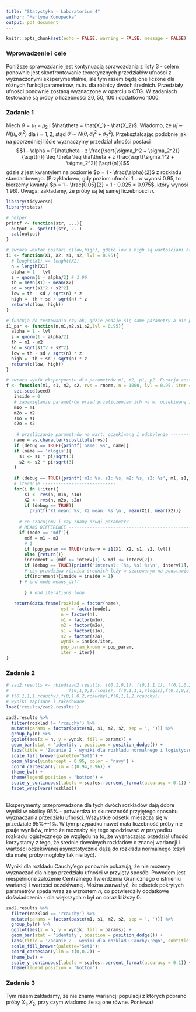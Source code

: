 ```yaml
---
title: "Statystyka - Laboratorium 4"
author: "Martyna Konopacka"
output: pdf_document
---
```


```r
knitr::opts_chunk$set(echo = FALSE, warning = FALSE, message = FALSE)
```

### Wprowadzenie i cele

Poniższe sprawozdanie jest kontynuacją sprawozdania z listy 3 - celem ponownie jest skonfrontowanie teoretycznych przedziałów ufności z wyznaczonymi eksperymentalnie, ale tym razem będą one liczone dla różnych funkcji parametrów, m.in. dla różnicy dwóch średnich. Przedziały ufności ponownie zostaną wyznaczone w oparciu o CTG. W zadaniach testowane są próby o liczebności 20, 50, 100 i dodatkowo 1000.

### Zadanie 1
Niech $\theta = \mu_1 - \mu_2$ i $\hat\theta = \hat{X_1} - \hat{X_2}$. Wiadomo, że $\hat\mu_i \sim N(\mu_i, \sigma_i^2)$ dla $i = 1,2$, stąd $\hat\theta \sim N(\theta, \sigma_1^2 + \sigma_2^2)$. Przekształcając podobnie jak na poprzedniej liście wyznaczymy przedział ufności postaci 
$$1 - \alpha = P(\hat\theta - z \frac{\sqrt{\sigma_1^2 + \sigma_2^2}}{\sqrt{n}} \leq \theta \leq \hat\theta + z \frac{\sqrt{\sigma_1^2 + \sigma_2^2}}{\sqrt{n}})$$
gdzie $z$ jest kwantylem na poziomie $p = 1 - \frac{\alpha}{2}$ z rozkładu standardowego. (Przykładowo, gdy poziom ufności $1- \alpha$ wynosi 0.95, to bierzemy kwantyl $p = 1 - \frac{0.05}{2} = 1 - 0.025 = 0.975$, który wynosi $1.96$). Uwaga: zakładamy, że próby są tej samej liczebności $n$.

```r
library(tidyverse)
library(stats)

# helper
printf <- function(str, ...){
  output <- sprintf(str, ...)
  cat(output)
}

# zwraca wektor postaci c(low,high), gdzie low i high są wartościami brzegowymi przedziału ufności dla różnicy średnich na poziomie lvl dla prób X1, X2 o liczebności n, pochodzącej z rozkładów o znanych odchyleniach std. s1, s2
i1 <- function(X1, X2, s1, s2, lvl = 0.95){
  # lenght(X1) == lenght(X2)
  n = length(X1)
  alpha = 1 - lvl
  z = qnorm(1 - alpha/2) # 1.96
  th = mean(X1) - mean(X2)
  sd = sqrt(s1^2 + s2^2)
  low = th - sd / sqrt(n) * z
  high =  th + sd / sqrt(n) * z
  return(c(low, high))
}

# funckja do testowania czy ok, gdzie podaje się same parametry a nie próbę
i1_par <- function(n,m1,m2,s1,s2,lvl = 0.95){
  alpha = 1 - lvl
  z = qnorm(1 - alpha/2)
  th = m1 - m2
  sd = sqrt(s1^2 + s2^2)
  low = th - sd / sqrt(n) * z
  high =  th + sd / sqrt(n) * z
  return(c(low, high))
}
```

```r
# zwraca wynik eksperymentu dla parametrów m1, m2, p1, p2. Funkcja została uogólniona do innych zadań: pop_param decyduje czy znamy drugi parametr populacji, a mode co szacujemy
f <- function(m1, s1, m2, s2, rvs = rnorm, n = 1000, lvl = 0.95, iter = 1000, seed = 1, mode = 'mdf', pop_param = TRUE, debug = FALSE){ 
   set.seed(seed)
   inside = 0
   # zapamiętanie parametrów przed przeliczeniem ich na w. oczekiwaną i sd --------
   m1o = m1
   m2o = m2
   s1o = s1
   s2o = s2
   
    # przeliczanie parametrów na wart. oczekiwaną i odchylenie -------------
   name = as.character(substitute(rvs))
   if (debug == TRUE){printf('name: %s', name)}
   if (name == 'rlogis'){
     s1 <- s1 * pi/sqrt(3)
     s2 <- s2 * pi/sqrt(3)
   }
 
   if (debug == TRUE){printf('m1: %s, s1: %s, m2: %s, s2: %s', m1, s1, m2, s2)}
   # iteracje ----------------------------
   for(i in 1:iter){
       X1 <- rvs(n, m1o, s1o)
       X2 <- rvs(n, m2o, s2o)
       if (debug == TRUE){
         printf('X1 mean: %s, X2 mean: %s \n', mean(X1), mean(X2))} 
       
     # co szacujemy i czy znamy drugi parametr?
     # MEANS DIFFERENCE -------------------------------------------------------
     if (mode == 'mdf'){
       mdf = m1 - m2
       # 1 
       if (pop_param == TRUE){interv = i1(X1, X2, s1, s2, lvl)}
       else {return()}
       increment = (mdf >= interv[1] & mdf <= interv[2])
       if (debug == TRUE){printf('interval: (%s, %s) %s\n', interv[1], interv[2], increment)}
       # czy prawdziwa różnica średnich leży w szacowanym na podstawie próby przedziale?
       if(increment){inside = inside + 1}
     } # end mode means_diff
   
       } # end iterations loop
   
   return(data.frame(rozklad = factor(name),
                     est = factor(mode),
                     n = factor(n),
                     m1 = factor(m1o),
                     m2 = factor(m2o),
                     s1 = factor(s1o),
                     s2 = factor(s2o),
                     wynik = inside/iter,
                     pop_param_known = pop_param,
                     iter = iter))
}
```

### Zadanie 2
```r
# zad2.results <- rbind(zad2.results, f(0,1,0,1), f(0,1,1,1), f(0,1,0,2),f(0,1,1,2),
#                       f(0,1,0,1,rlogis), f(0,1,1,1,rlogis),f(0,1,0,2,rlogis),f(0,1,1,2,rlogis),f(0,1,0,1,rcauchy),
# f(0,1,1,1,rcauchy),f(0,1,0,2,rcauchy),f(0,1,1,2,rcauchy))
# wyniki zapisane i załadowane
load('results/zad2.results')

zad2.results %>% 
  filter(rozklad != 'rcauchy') %>%
  mutate(params = factor(paste(m1, s1, m2, s2, sep = ', '))) %>%
  group_by(n) %>%
  ggplot(aes(x = n, y = wynik, fill = params)) +
  geom_bar(stat = 'identity', position = position_dodge()) +
  labs(title = 'Zadanie 2 - wyniki dla rozkladu normalnego i logistycznego', subtitle = 'Procent roznic srednich pokrytych przez przedzial ufnosci na poziomie 95%', x = 'n', y = '', fill = 'Parametry') +
  scale_fill_brewer(palette="Set1") +
  geom_hline(yintercept = 0.95, color = 'navy') +
  coord_cartesian(ylim = c(0.94,0.96)) +
  theme_bw() +
  theme(legend.position = 'bottom') +
  scale_y_continuous(labels = scales::percent_format(accuracy = 0.1)) +
  facet_wrap(vars(rozklad))
  
```

Eksperymenty przeprowadzone dla tych dwóch rozkładów dają dobre wyniki w okolicy 95% - potwierdza to skuteczność przyjętego sposobu wyznaczania przedziału ufności. Wszystkie odsetki mieszczą się w przedziale 95%+-1%. W tym przypadku nawet mała liczebność próby nie psuje wyników, mimo że możnaby się tego spodziewać w przypadku rozkładu logistycznego ze względu na to, że wyznaczając przedział ufności korzystamy z tego, że średnie dowolnych rozkładów o znanej wariancji i wartości oczekiwanej asymptotycznie dążą do rozkładu normalnego (czyli dla małej próby mogłoby tak nie być).

Wyniki dla rozkładu Cauchy'ego ponownie pokazują, że nie możemy wyznaczać dla niego przedziału ufności w przyjęty sposób. Powodem jest niespełnione założenie Centralnego Twierdzenia Granicznego o istnieniu wariancji i wartości oczekiwanej. Można zauważyć, że odsetek pokrytych parametrów spada wraz ze wzrostem $n$, co potwierdziły dodatkowe doświadczenia - dla większych $n$ był on coraz bliższy 0.

```r
zad2.results %>% 
  filter(rozklad == 'rcauchy') %>%
  mutate(params = factor(paste(m1, s1, m2, s2, sep = ', '))) %>%
  group_by(n) %>%
  ggplot(aes(x = n, y = wynik, fill = params)) +
  geom_bar(stat = 'identity', position = position_dodge()) +
  labs(title = 'Zadanie 2 - wyniki dla rozkladu Cauchy\'ego', subtitle = 'Procent roznic srednich pokrytych przez przedzial ufnosci na poziomie 95%', x = 'n', y = '', fill = 'Parametry') +
  scale_fill_brewer(palette="Set1")+
  coord_cartesian(ylim = c(0,0.2)) +
  theme_bw() +
  scale_y_continuous(labels = scales::percent_format(accuracy = 0.1)) +
  theme(legend.position = 'bottom')
```

### Zadanie 3
Tym razem zakładamy, że nie znamy wariancji populacji z których pobrano próby $X_1, X_2$, przy czym wiadomo że są one równe. Ponieważ
